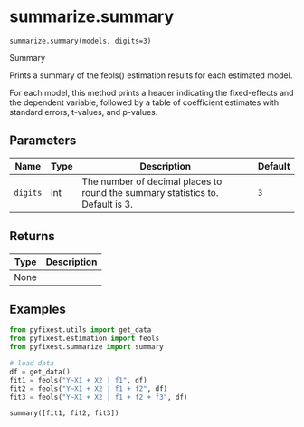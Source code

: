 # summarize.summary { #pyfixest.summarize.summary }

`summarize.summary(models, digits=3)`

Summary

Prints a summary of the feols() estimation results for each estimated model.

For each model, this method prints a header indicating the fixed-effects and the
dependent variable, followed by a table of coefficient estimates with standard
errors, t-values, and p-values.

## Parameters

| Name     | Type   | Description                                                                    | Default   |
|----------|--------|--------------------------------------------------------------------------------|-----------|
| `digits` | int    | The number of decimal places to round the summary statistics to. Default is 3. | `3`       |

## Returns

| Type   | Description   |
|--------|---------------|
| None   |               |

## Examples

```python
from pyfixest.utils import get_data
from pyfixest.estimation import feols
from pyfixest.summarize import summary

# load data
df = get_data()
fit1 = feols("Y~X1 + X2 | f1", df)
fit2 = feols("Y~X1 + X2 | f1 + f2", df)
fit3 = feols("Y~X1 + X2 | f1 + f2 + f3", df)

summary([fit1, fit2, fit3])
```
